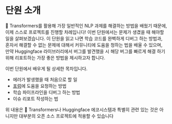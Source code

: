 # 단원 소개

<CourseFloatingBanner
    chapter={8}
    classNames="absolute z-10 right-0 top-0"
/>

🤗 Transformers를 활용해 가장 일반적인 NLP 과제를 해결하는 방법을 배웠기 때문에, 이제 스스로 프로젝트를 진행할 차례입니다! 이번 단원에서는 문제가 생겼을 때 해야할 일을 살펴보겠습니다. 이 단원을 읽고 나면 학습 코드를 완벽하게 디버그 하는 방법과, 혼자서 해결할 수 없는 문제에 대해서 커뮤니티에 도움을 청하는 법을 배울 수 있으며, 만약 Huggingface 라이브러리에서 버그를 발견했을 시 해당 버그를 빠르게 해결 하기 위해 리포트하는 가장 좋은 방법을 제시하고자 합니다.

이번 단원에서 배우게 될 상세한 목차입니다.

- 에러가 발생했을 때 처음으로 할 일
- [포럼](https://discuss.huggingface.co/)에 도움을 요청하는 방법
- 학습 파이프라인을 디버그 하는 방법
- 이슈 리포트 작성하는 법

위 내용은 🤗 Transformers나 Huggingface 에코시스템과 특별히 관련 있는 것은 아니지만 대부분의 오픈 소스 프로젝트에 적용할 수 있습니다
